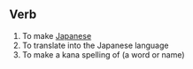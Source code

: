 == Verb ==

#To make [[Japanese]]
#To translate into the Japanese language
#To make a kana spelling of (a word or name)